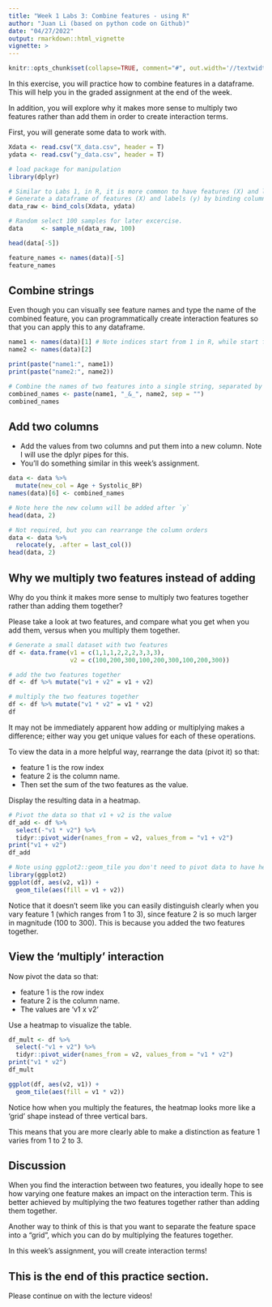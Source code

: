 ```yaml
---
title: "Week 1 Labs 3: Combine features - using R"
author: "Juan Li (based on python code on Github)"
date: "04/27/2022"
output: rmarkdown::html_vignette
vignette: >
---
```


```r
knitr::opts_chunk$set(collapse=TRUE, comment="#", out.width='//textwidth')
```

In this exercise, you will practice how to combine features in a dataframe. This will help you in the graded assignment at the end of the week.

In addition, you will explore why it makes more sense to multiply two features rather than add them in order to create interaction terms.

First, you will generate some data to work with.

```r
Xdata <- read.csv("X_data.csv", header = T)
ydata <- read.csv("y_data.csv", header = T)

# load package for manipulation 
library(dplyr)

# Similar to Labs 1, in R, it is more common to have features (X) and labels (y) in the same dataframe.
# Generate a dataframe of features (X) and labels (y) by binding columns.
data_raw <- bind_cols(Xdata, ydata)
```

```r
# Random select 100 samples for later excercise.
data     <- sample_n(data_raw, 100)
```

```r
head(data[-5])
```

```r
feature_names <- names(data)[-5]
feature_names
```

## Combine strings

Even though you can visually see feature names and type the name of the combined feature, you can programmatically create interaction features so that you can apply this to any dataframe.

```r
name1 <- names(data)[1] # Note indices start from 1 in R, while start from 0 in Python
name2 <- names(data)[2]

print(paste("name1:", name1))
print(paste("name2:", name2))
```

```r
# Combine the names of two features into a single string, separated by '_&_' for clarity
combined_names <- paste(name1, "_&_", name2, sep = "")
combined_names
```

## Add two columns

- Add the values from two columns and put them into a new column. Note I will use the dplyr pipes for this.
- You'll do something similar in this week's assignment.

```r
data <- data %>% 
  mutate(new_col = Age + Systolic_BP) 
names(data)[6] <- combined_names

# Note here the new column will be added after `y`
head(data, 2)
```

```r
# Not required, but you can rearrange the column orders
data <- data %>% 
  relocate(y, .after = last_col())
head(data, 2)
```

## Why we multiply two features instead of adding

Why do you think it makes more sense to multiply two features together rather than adding them together?

Please take a look at two features, and compare what you get when you add them, versus when you multiply them together.

```r
# Generate a small dataset with two features
df <- data.frame(v1 = c(1,1,1,2,2,2,3,3,3),
                 v2 = c(100,200,300,100,200,300,100,200,300))

# add the two features together
df <- df %>% mutate("v1 + v2" = v1 + v2)

# multiply the two features together
df <- df %>% mutate("v1 * v2" = v1 * v2)
df
```

It may not be immediately apparent how adding or multiplying makes a difference; either way you get unique values for each of these operations.

To view the data in a more helpful way, rearrange the data (pivot it) so that:

- feature 1 is the row index
- feature 2 is the column name.
- Then set the sum of the two features as the value.

Display the resulting data in a heatmap.

```r
# Pivot the data so that v1 + v2 is the value
df_add <- df %>% 
  select(-"v1 * v2") %>% 
  tidyr::pivot_wider(names_from = v2, values_from = "v1 + v2")
print("v1 + v2")
df_add

# Note using ggplot2::geom_tile you don't need to pivot data to have heatmap.
library(ggplot2)
ggplot(df, aes(v2, v1)) +              
  geom_tile(aes(fill = v1 + v2))
```

Notice that it doesn't seem like you can easily distinguish clearly when you vary feature 1 (which ranges from 1 to 3), since feature 2 is so much larger in magnitude (100 to 300). This is because you added the two features together.

## View the 'multiply' interaction

Now pivot the data so that:

- feature 1 is the row index
- feature 2 is the column name.
- The values are 'v1 x v2'

Use a heatmap to visualize the table.

```r
df_mult <- df %>% 
  select(-"v1 + v2") %>% 
  tidyr::pivot_wider(names_from = v2, values_from = "v1 * v2")
print("v1 * v2")
df_mult

ggplot(df, aes(v2, v1)) +              
  geom_tile(aes(fill = v1 * v2))
```

Notice how when you multiply the features, the heatmap looks more like a 'grid' shape instead of three vertical bars.

This means that you are more clearly able to make a distinction as feature 1 varies from 1 to 2 to 3.

## Discussion
When you find the interaction between two features, you ideally hope to see how varying one feature makes an impact on the interaction term. This is better achieved by multiplying the two features together rather than adding them together.

Another way to think of this is that you want to separate the feature space into a "grid", which you can do by multiplying the features together.

In this week's assignment, you will create interaction terms!

## This is the end of this practice section.

Please continue on with the lecture videos!